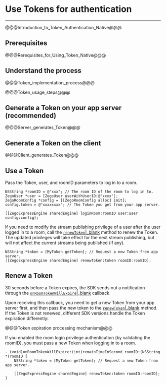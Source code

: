 # Use Tokens for authentication

- - -



@@@Introduction_to_Token_Authentication_Native@@@

## Prerequisites

@@@Rerequisites_for_Using_Token_Native@@@


## Understand the process

@@@Token_implementation_process@@@


@@@Token_usage_steps@@@


## Generate a Token on your app server (recommended)

@@@Server_generates_Token@@@

## Generate a Token on the client

@@@Client_generates_Token@@@

## Use a Token 


Pass the Token, user, and roomID parameters to log in to a room.

```objc
NSString *roomID = @"xxx"; // The room ID of the room to log in to.
ZegoUser *user = [ZegoUser userWithUserID:@"xxxx"];
ZegoRoomConfig *config = [[ZegoRoomConfig alloc] init];
config.token = @"xxxxxxxx"; // The Token you get from your app server. 

[[ZegoExpressEngine sharedEngine] loginRoom:roomID user:user config:config];
```


If you need to modify the stream publishing privilege of a user after the user logged in to a room, call the [`renewToken`\|_blank](@renewToken) method to renew the Token. The updated privileges will take effect for the next stream publishing, but will not affect the current streams being published (if any).


```objc
NSString *token = [MyToken getToken]; // Request a new Token from app server.
[[ZegoExpressEngine sharedEngine] renewToken:token roomID:roomID];
```

## Renew a Token

30 seconds before a Token expires, the SDK sends out a notification through the [`onRoomTokenWillExpire`\|_blank](/article/api?doc=Express_Video_SDK_API~objective-c_ios~protocol~ZegoEventHandler#on-room-token-will-expire-room-id) callback.

Upon receiving this callback, you need to get a new Token from your app server first, and then pass the new token to the [`renewToken`\|_blank](@renewToken) method. 
If the Token is not renewed, different SDK versions handle the Token expiration differently:


@@@Token expiration processing mechanism@@@


<Note title="Note">

If you enabled the room login privilege authentication (by validating the roomID), you must pass a new Token when logging in to a room. 
</Note>


```objc
- (void)onRoomTokenWillExpire:(int)remainTimeInSecond roomID:(NSString *)roomID {
    NSString *token = [MyToken getToken]; // Request a new Token from app server.
    
    [[ZegoExpressEngine sharedEngine] renewToken:token roomID:roomID];
}
```
